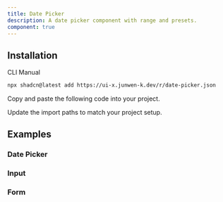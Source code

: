 ```yaml
---
title: Date Picker
description: A date picker component with range and presets.
component: true
---
```


<ComponentPreview name="date-picker-demo" />

## Installation

<Tabs defaultValue="cli">

<TabsList>
  <TabsTrigger value="cli">CLI</TabsTrigger>
  <TabsTrigger value="manual">Manual</TabsTrigger>
</TabsList>

<TabsContent value="cli">

```bash
npx shadcn@latest add https://ui-x.junwen-k.dev/r/date-picker.json
```

</TabsContent>

<TabsContent value="manual">

<Steps>

<Step>Copy and paste the following code into your project.</Step>

<ComponentSource name="date-picker" />

<Step>Update the import paths to match your project setup.</Step>

</Steps>

</TabsContent>

</Tabs>

## Examples

### Date Picker

<ComponentPreview name="date-picker-demo" />

### Input

<ComponentPreview name="date-picker-input" />

### Form

<ComponentPreview name="date-picker-form" />
